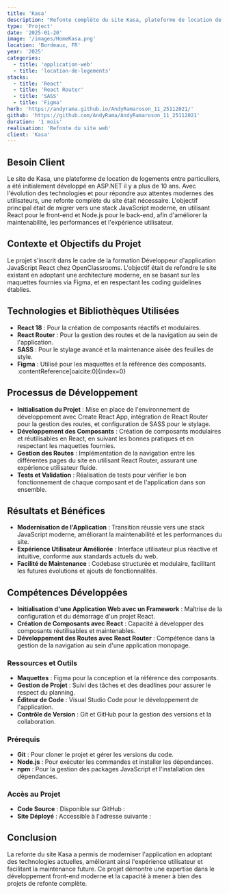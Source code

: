 ```yaml
---
title: 'Kasa'
description: "Refonte complète du site Kasa, plateforme de location de logements entre particuliers, en utilisant React et React Router."
type: 'Project'
date: '2025-01-20'
image: '/images/HomeKasa.png'
location: 'Bordeaux, FR'
year: '2025'
categories:
  - title: 'application-web'
  - title: 'location-de-logements'
stacks:
  - title: 'React'
  - title: 'React Router'
  - title: 'SASS'
  - title: 'Figma'
herb: 'https://andyrama.github.io/AndyRamaroson_11_25112021/'
github: 'https://github.com/AndyRama/AndyRamaroson_11_25112021'
duration: '1 mois'
realisation: 'Refonte du site web'
client: 'Kasa'
---
```


## Besoin Client

Le site de Kasa, une plateforme de location de logements entre particuliers, a été initialement développé en ASP.NET il y a plus de 10 ans. Avec l'évolution des technologies et pour répondre aux attentes modernes des utilisateurs, une refonte complète du site était nécessaire. L'objectif principal était de migrer vers une stack JavaScript moderne, en utilisant React pour le front-end et Node.js pour le back-end, afin d'améliorer la maintenabilité, les performances et l'expérience utilisateur. 

## Contexte et Objectifs du Projet

Le projet s'inscrit dans le cadre de la formation Développeur d'application JavaScript React chez OpenClassrooms. L'objectif était de refondre le site existant en adoptant une architecture moderne, en se basant sur les maquettes fournies via Figma, et en respectant les coding guidelines établies. 

## Technologies et Bibliothèques Utilisées

- **React 18** : Pour la création de composants réactifs et modulaires.
- **React Router** : Pour la gestion des routes et de la navigation au sein de l'application.
- **SASS** : Pour le stylage avancé et la maintenance aisée des feuilles de style.
- **Figma** : Utilisé pour les maquettes et la référence des composants. :contentReference[oaicite:0]{index=0}

## Processus de Développement

- **Initialisation du Projet** : Mise en place de l'environnement de développement avec Create React App, intégration de React Router pour la gestion des routes, et configuration de SASS pour le stylage.
- **Développement des Composants** : Création de composants modulaires et réutilisables en React, en suivant les bonnes pratiques et en respectant les maquettes fournies.
- **Gestion des Routes** : Implémentation de la navigation entre les différentes pages du site en utilisant React Router, assurant une expérience utilisateur fluide.
- **Tests et Validation** : Réalisation de tests pour vérifier le bon fonctionnement de chaque composant et de l'application dans son ensemble.

## Résultats et Bénéfices

- **Modernisation de l'Application** : Transition réussie vers une stack JavaScript moderne, améliorant la maintenabilité et les performances du site.
- **Expérience Utilisateur Améliorée** : Interface utilisateur plus réactive et intuitive, conforme aux standards actuels du web.
- **Facilité de Maintenance** : Codebase structurée et modulaire, facilitant les futures évolutions et ajouts de fonctionnalités.

## Compétences Développées

- **Initialisation d'une Application Web avec un Framework** : Maîtrise de la configuration et du démarrage d'un projet React.
- **Création de Composants avec React** : Capacité à développer des composants réutilisables et maintenables.
- **Développement des Routes avec React Router** : Compétence dans la gestion de la navigation au sein d'une application monopage.

### Ressources et Outils

- **Maquettes** : Figma pour la conception et la référence des composants.
- **Gestion de Projet** : Suivi des tâches et des deadlines pour assurer le respect du planning.
- **Éditeur de Code** : Visual Studio Code pour le développement de l'application.
- **Contrôle de Version** : Git et GitHub pour la gestion des versions et la collaboration.

### Prérequis

- **Git** : Pour cloner le projet et gérer les versions du code.
- **Node.js** : Pour exécuter les commandes et installer les dépendances.
- **npm** : Pour la gestion des packages JavaScript et l'installation des dépendances.

### Accès au Projet

- **Code Source** : Disponible sur GitHub : 
- **Site Déployé** : Accessible à l'adresse suivante : 

## Conclusion

La refonte du site Kasa a permis de moderniser l'application en adoptant des technologies actuelles, améliorant ainsi l'expérience utilisateur et facilitant la maintenance future. Ce projet démontre une expertise dans le développement front-end moderne et la capacité à mener à bien des projets de refonte complète.
